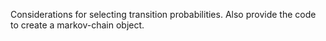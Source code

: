 Considerations for selecting transition probabilities.
Also provide the code to create a markov-chain object.